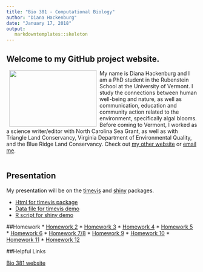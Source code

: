 ```yaml
---
title: "Bio 381 - Computational Biology"
author: "Diana Hackenburg"
date: "January 17, 2018"
output: 
   markdowntemplates::skeleton
---
```

## Welcome to my GitHub project website.

<img src="Diana_pinecone.jpg" align="left" hspace="8"  width="230" height="150" />
My name is Diana Hackenburg and I am a PhD student in the Rubenstein School at the University of Vermont. I study the connections between human well-being and nature, as well as communication, education and community action related to the environment, specifically algal blooms. Before coming to Vermont, I worked as a science writer/editor with North Carolina Sea Grant, as well as with Triangle Land Conservancy, Virginia Department of Environmental Quality, and the Blue Ridge Land Conservancy. Check out [my other website](https://dianahackenburg.wordpress.com) or [email me](mailto:dhackenb@uvm.edu).
<br>
<br>
<h2>Presentation</h2>
My presentation will be on the [timevis](https://github.com/daattali/timevis) and [shiny](https://shiny.rstudio.com/) packages.

* [Html for timevis package](example_timevis.html)
* [Data file for timevis demo](timeline_example.csv)
* [R script for shiny demo](exampleapp/app.R)


##Homework
* [Homework 2](Homework2_Flowchart.html)
* [Homework 3](Homework3a.pdf)
* [Homework 4](homework4.html)
* [Homework 5](Homework5.html)
* [Homework 6](Homework6.html)
* [Homework 7/8](Homework7b.html)
* [Homework 9](Homework9.html)
* [Homework 10](Homework10.html)
* [Homework 11](Homework11.html)
* [Homework 12](Homework12.html)


##Helpful Links

[Bio 381 website](https://gotellilab.github.io/Bio381)